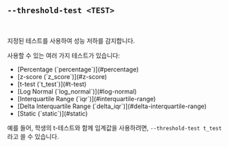 
## `--threshold-test <TEST>`

<br />

지정된 테스트를 사용하여 성능 저하를 감지합니다.

사용할 수 있는 여러 가지 테스트가 있습니다:

<ul>
  <li>[Percentage (`percentage`)](#percentage)</li>
  <li>[z-score (`z_score`)](#z-score)</li>
  <li>[t-test (`t_test`)](#t-test)</li>
  <li>[Log Normal (`log_normal`)](#log-normal)</li>
  <li>[Interquartile Range (`iqr`)](#interquartile-range)</li>
  <li>[Delta Interquartile Range (`delta_iqr`)](#delta-interquartile-range)</li>
  <li>[Static (`static`)](#static)</li>
</ul>

예를 들어, 학생의 t-테스트와 함께 임계값을 사용하려면, `--threshold-test t_test`라고 쓸 수 있습니다.

<Percentage />
<ZScore />
<TTest />
<LogNormal />
<Iqr />
<DeltaIqr />
<Static />
